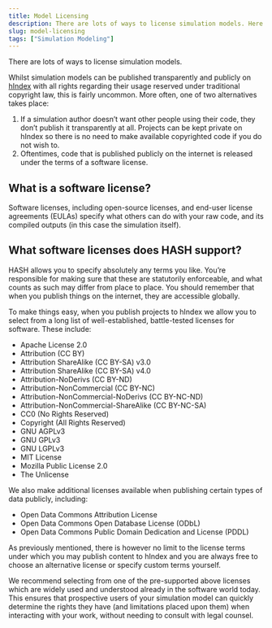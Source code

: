 ```yaml
---
title: Model Licensing
description: There are lots of ways to license simulation models. Here we outline some key considerations and things to be aware of.
slug: model-licensing
tags: ["Simulation Modeling"]
---
```


There are lots of ways to license simulation models.

Whilst simulation models can be published transparently and publicly on [hIndex](https://hash.ai/platform/index) with all rights regarding their usage reserved under traditional copyright law, this is fairly uncommon. More often, one of two alternatives takes place:

1.  If a simulation author doesn’t want other people using their code, they don’t publish it transparently at all. Projects can be kept private on hIndex so there is no need to make available copyrighted code if you do not wish to.
2.  Oftentimes, code that is published publicly on the internet is released under the terms of a software license.

## What is a software license?

Software licenses, including open-source licenses, and end-user license agreements (EULAs) specify what others can do with your raw code, and its compiled outputs (in this case the simulation itself).

## What software licenses does HASH support?

HASH allows you to specify absolutely any terms you like. You’re responsible for making sure that these are statutorily enforceable, and what counts as such may differ from place to place. You should remember that when you publish things on the internet, they are accessible globally.

To make things easy, when you publish projects to hIndex we allow you to select from a long list of well-established, battle-tested licenses for software. These include:

*   Apache License 2.0
*   Attribution (CC BY)
*   Attribution ShareAlike (CC BY-SA) v3.0
*   Attribution ShareAlike (CC BY-SA) v4.0
*   Attribution-NoDerivs (CC BY-ND)
*   Attribution-NonCommercial (CC BY-NC)
*   Attribution-NonCommercial-NoDerivs (CC BY-NC-ND)
*   Attribution-NonCommercial-ShareAlike (CC BY-NC-SA)
*   CC0 (No Rights Reserved)
*   Copyright (All Rights Reserved)
*   GNU AGPLv3
*   GNU GPLv3
*   GNU LGPLv3
*   MIT License
*   Mozilla Public License 2.0
*   The Unlicense

We also make additional licenses available when publishing certain types of data publicly, including:

*   Open Data Commons Attribution License
*   Open Data Commons Open Database License (ODbL)
*   Open Data Commons Public Domain Dedication and License (PDDL)

As previously mentioned, there is however no limit to the license terms under which you may publish content to hIndex and you are always free to choose an alternative license or specify custom terms yourself.

We recommend selecting from one of the pre-supported above licenses which are widely used and understood already in the software world today. This ensures that prospective users of your simulation model can quickly determine the rights they have (and limitations placed upon them) when interacting with your work, without needing to consult with legal counsel.
